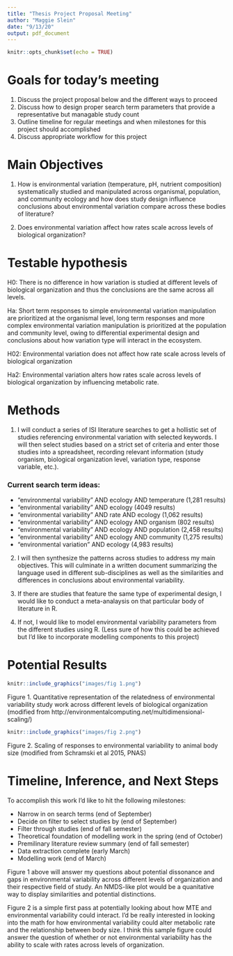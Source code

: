```yaml
---
title: "Thesis Project Proposal Meeting"
author: "Maggie Slein"
date: "9/13/20"
output: pdf_document
---
```


```r
knitr::opts_chunk$set(echo = TRUE)
```

# Goals for today's meeting 
1. Discuss the project proposal below and the different ways to proceed
2. Discuss how to design proper search term parameters that provide a representative but managable study count
3. Outline timeline for regular meetings and when milestones for this project should accomplished
4. Discuss appropriate workflow for this project 

# Main Objectives 
1. How is environmental variation (temperature, pH, nutrient composition) systematically studied and manipulated across organismal, population, and community ecology and how does study design influence conclusions about environmental variation compare across these bodies of literature?

2. Does environmental variation affect how rates scale across levels of biological organization?

# Testable hypothesis
H0: There is no difference in how variation is studied at different levels of biological organization and thus the conclusions are the same across all levels.

Ha: Short term responses to simple environmental variation manipulation are prioritized at the organismal level, long term responses and more complex environmental variation manipulation is prioritized at the population and community level, owing to differential experimental design and conclusions about how variation type will interact in the ecosystem.

H02: Environmental variation does not affect how rate scale across levels of biological organization

Ha2: Environmental variation alters how rates scale across levels of biological organization by influencing metabolic rate.

# Methods
1. I will conduct a series of ISI literature searches to get a hollistic set of studies referencing environmental variation with selected keywords. I will then select studies based on a strict set of criteria and enter those studies into a spreadsheet, recording relevant information (study organism, biological organization level, variation type, response variable, etc.). 

### Current search term ideas:

* "environmental variability" AND ecology AND temperature (1,281 results)
* "environmental variability" AND ecology (4049 results)
* "environmental variability" AND rate AND ecology (1,062 results)
* "environmental variability" AND ecology AND organism (802 results)
* "environmental variability" AND ecology AND population (2,458 results)
* "environmental variability" AND ecology AND community (1,275 results)
* "environmental variation" AND ecology (4,983 results)

2. I will then synthesize the patterns across studies to address my main objectives. This will culminate in a written document summarizing the language used in different sub-disciplines as well as the similarities and differences in conclusions about environmental variability. 

3. If there are studies that feature the same type of experimental design, I would like to conduct a meta-analaysis on that particular body of literature in R. 

4. If not, I would like to model environmental variability parameters from the different studies using R. (Less sure of how this could be achieved but I'd like to incorporate modelling components to this project)

# Potential Results
```r
knitr::include_graphics("images/fig 1.png")
```
Figure 1. Quantitative representation of the relatedness of environmental variability study work across different levels of biological organization (modified from http://environmentalcomputing.net/multidimensional-scaling/)


```r
knitr::include_graphics("images/fig 2.png")
```

Figure 2. Scaling of responses to environmental variability to animal body size (modified from Schramski et al 2015, PNAS)


# Timeline, Inference, and Next Steps
To accomplish this work I'd like to hit the following milestones:

* Narrow in on search terms (end of September)
* Decide on filter to select studies by (end of September)
* Filter through studies (end of fall semester)
* Theoretical foundation of modelling work in the spring (end of October)
* Premilinary literature review summary (end of fall semester)
* Data extraction complete (early March)
* Modelling work (end of March)


Figure 1 above will answer my questions about potential dissonance and gaps in environmental variability across different levels of organization and their respective field of study. An NMDS-like plot would be a quanitative way to display similarities and potential distinctions. 

Figure 2 is a simple first pass at potentially looking about how MTE and environmental variability could interact. I'd be really interested in looking into the math for how environmental variability could alter metabolic rate and the relationship between body size. I think this sample figure could answer the question of whether or not environmental variability has the ability to scale with rates across levels of organization.